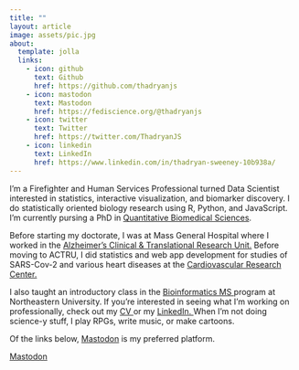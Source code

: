 ```yaml
---
title: ""
layout: article
image: assets/pic.jpg
about:
  template: jolla 
  links:
    - icon: github
      text: Github
      href: https://github.com/thadryanjs
    - icon: mastodon
      text: Mastodon
      href: https://fediscience.org/@thadryanjs
    - icon: twitter
      text: Twitter
      href: https://twitter.com/ThadryanJS
    - icon: linkedin
      text: LinkedIn
      href: https://www.linkedin.com/in/thadryan-sweeney-10b938a/
---
```

I'm a Firefighter and Human Services Professional turned Data Scientist interested in statistics, interactive visualization, and biomarker discovery. I do statistically oriented biology research using R, Python, and JavaScript. I'm currently pursing a PhD in <a href="https://geiselmed.dartmouth.edu/qbs/">Quantitative Biomedical Sciences</a>.

Before starting my doctorate, I was at Mass General Hospital where I worked in the <a href="https://www.actru.org/"> Alzheimer's Clinical & Translational Research Unit.</a> 
Before moving to ACTRU, I did statistics and web app development for studies of SARS-Cov-2 and various heart diseases
at the <a href="https://cvrc.massgeneral.org/"> Cardiovascular Research Center.</a> 

I also taught an introductory class in the 
<a href="https://www.northeastern.edu/graduate/program/master-of-science-in-bioinformatics-online-14245/">Bioinformatics MS </a>
program at Northeastern University. If you're interested in seeing what I'm working on professionally, check out my <a href="/CV"> CV </a> or my <a href=https://www.linkedin.com/in/thadryan-sweeney-10b938a> LinkedIn. </a>
When I'm not doing science-y stuff, I play RPGs, write music, or make cartoons.

Of the links below, <a rel="me" href="https://fediscience.org/@thadryanjs">Mastodon</a> is my preferred platform.

<a rel="me" href="https://fediscience.org/@thadryanjs">Mastodon</a>